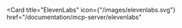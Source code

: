<Card
  title="ElevenLabs"
  icon={"/images/elevenlabs.svg"}
  href="/documentation/mcp-server/elevenlabs"
></Card>